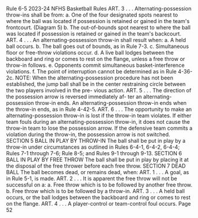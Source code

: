 Rule 6-5 2023-24 NFHS Basketball Rules ART. 3 . . . Alternating-possession throw-ins shall be from: a. One of the four designated spots nearest to where the ball was located if possession is retained or gained in the team's frontcourt. (Diagram 5) b. The out-of-bounds spot nearest to where the ball was located if possession is retained or gained in the team's backcourt. ART. 4 . . . An alternating-possession throw-in shall result when: a. A held ball occurs. b. The ball goes out of bounds, as in Rule 7-3. c. Simultaneous floor or free-throw violations occur. d. A live ball lodges between the backboard and ring or comes to rest on the flange, unless a free throw or throw-in follows. e. Opponents commit simultaneous basket-interference violations. f. The point of interruption cannot be determined as in Rule 4-36-2c. NOTE: When the alternating-possession procedure has not been established, the jump ball shall be in the center restraining circle between the two players involved in the pre- vious action. ART. 5 . . . The direction of the possession arrow is reversed immediately af- ter an alternating-possession throw-in ends. An alternating-possession throw-in ends when the throw-in ends, as in Rule 4-42-5. ART. 6 . . . The opportunity to make an alternating-possession throw-in is lost if the throw-in team violates. If either team fouls during an alternating-possession throw-in, it does not cause the throw-in team to lose the possession arrow. If the defensive team commits a violation during the throw-in, the possession arrow is not switched. SECTION 5 BALL IN PLAY BY THROW-IN The ball shall be put in play by a throw-in under circumstances as outlined in Rules 6-4-1, 6-4-2, 6-4-4; Rules 7-1 through 7-6; Rule 8-5; and Rules 9-1 through 9-13. SECTION 6 BALL IN PLAY BY FREE THROW The ball shall be put in play by placing it at the disposal of the free thrower before each free throw. SECTION 7 DEAD BALL The ball becomes dead, or remains dead, when: ART. 1 . . . A goal, as in Rule 5-1, is made. ART. 2 . . . It is apparent the free throw will not be successful on a: a. Free throw which is to be followed by another free throw. b. Free throw which is to be followed by a throw-in. ART. 3 . . . A held ball occurs, or the ball lodges between the backboard and ring or comes to rest on the flange. ART. 4 . . . A player-control or team-control foul occurs. Page 52